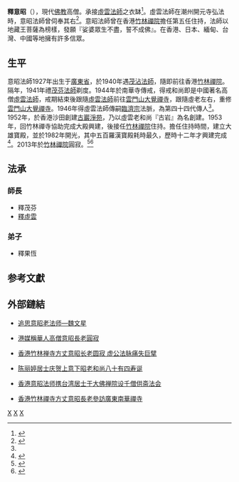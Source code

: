 {{Infobox Buddhist
|name                         = 釋意昭
|image                        = 
|imagesize                    = 
|caption                      = 
|birth_date                   = {{Birth date|1927|10|20}}
|birth_place                  = {{CHN-1912|廣東省}}[[南海縣|南海縣]]
|birth_name                   = 
|death_date                   = {{Death date and age|2013|6|7|1927|10|20}}
|death_place                  = {{HKG}}[[新界|新界]][[荃灣|荃灣]][[竹林禪院|竹林禪院]]
|nationality<!--国籍 -->      = {{CHN-HKG}}
|school <!-- 宗派 -->         = [[禅宗|禅宗]][[臨濟宗|臨濟宗]]
|advisor<!-- 师承 -->         = [[释虚云|释虚云]] 
}}

'''釋意昭'''（{{bd|1927年|10月20日|2013年|6月7日|}}），現代[[佛教|佛教]]高僧。承接[[虛雲法師|虛雲法師]]之衣缽<ref name=from>{{Cite book |url = http://chan.bailinsi.net/2008/1/2008105.htm |title = 《禅》虚云老和尚五宗法嗣录 |date = 2008 |publisher = 河北省佛教协会 }}</ref>。虛雲法師在潮州開元寺弘法時，意昭法師曾伺奉其右<ref>{{Cite book |url = http://www.nationalgeographic.com.cn/news/3624.html |title = 禅是一种生活方式 |author = Bill Porter| date = 2015-06-17 |publisher = 國家地理中文網 | language = 中文}}</ref>。意昭法師曾在香港[[竹林禪院|竹林禪院]]擔任第五任住持，法師以地藏王菩薩為榜樣，發願『娑婆眾生不盡，誓不成佛』。在香港、日本、緬甸、台灣、中國等地擁有許多信眾。

== 生平 ==
意昭法師1927年出生于[[廣東省_(中華民國)|廣東省]]，於1940年遇[[茂沾法師|茂沾法師]]，隨即前往香港[[竹林禪院|竹林禪院]]。隔年，1941年禮[[茂芬法師|茂芬法師]]剃度。1944年於南華寺傳戒，得戒和尚即是中國著名高僧[[虛雲法師|虛雲法師]]，戒期結束後跟隨[[虛雲法師|虛雲法師]]前往[[雲門山大覺禪寺|雲門山大覺禪寺]]，跟隨虛老左右，重修[[雲門山大覺禪寺|雲門山大覺禪寺]]。1946年得虛雲法師傳嗣[[臨濟宗|臨濟宗]]法脈，為第四十四代傳人<ref name=from />。1952年，於香港沙田創建[[古巖淨苑|古巖淨苑]]，乃以虛雲老和尚『古岩』為名創建。1953年，回竹林禪寺協助完成大殿興建，後接任[[竹林禪院|竹林禪院]]住持。擔任住持時間，建立大雄寶殿，並於1982年開光，其中五百羅漢寶殿耗時最久，歷時十二年才興建完成<ref>{{Cite web |url = http://www.buddhistdoor.com/2009MingPo/MingPo/issue068.html |title = 【佛寺巡禮】系列九: 芙蓉山上清靜地 竹林禪院廣結法緣  |date = 2007-07 |publisher = 明覺雜誌| author=俞如}}</ref>。2013年於[[竹林禪院|竹林禪院]]圓寂。<ref>{{Cite web |url = http://news.wenweipo.com/2013/01/16/IN1301160049.htm |title = 港媒稱華人高僧意昭長老圓寂 |date = 2013-01-16 |publisher = 香港文匯網 }}</ref><ref>{{Cite web |url = http://fo.ifeng.com/news/detail_2013_01/17/21293782_0.shtml |title = 香港竹林禅寺方丈意昭长老圆寂 虚公法脉痛失巨擘 |date = 2013-01-17 |publisher = 鳳凰網 }}</ref>

== 法承 ==
=== 師長 ===
*釋茂芬
*[[釋虛雲|釋虛雲]]
=== 弟子 ===
*釋果恆

== 参考文獻 ==
{{Reflist}}

== 外部鏈結 ==
*{{zh}}[http://news.fjnet.com/wywz/wywznr/201401/t20140108_216788.htm 追思意昭老法师—魏文星]
*{{zh}}[http://news.wenweipo.com/2013/01/16/IN1301160049.htm 港媒稱華人高僧意昭長老圓寂]
*{{zh}}[http://fo.ifeng.com/news/detail_2013_01/17/21293782_0.shtml 香港竹林禅寺方丈意昭长老圆寂 虚公法脉痛失巨擘]
*{{zh}}[http://blog.qq.com/qzone/1290414589/1290410399.htm 陈丽婷居士庆贺上意下昭老和尚八十有四寿诞]{{dead link|date=2018年1月 |bot=InternetArchiveBot |fix-attempted=yes }}
*{{zh}}[http://www.fjnet.com/jjdt/jjdtnr/200904/t20090422_117788.htm 香港意昭法师携台湾居士于大佛禅院设千僧供斋法会]
*{{zh}}[http://bodhi.takungpao.com.hk/dongtai/2013-01/1390697.html 香港竹林禪寺方丈意昭長老參訪廣東南華禪寺]

{{Authority control}}
[[Category:香港佛教出家眾|X]]
[[Category:禅僧|X]]
[[Category:臨濟宗僧人|X]]